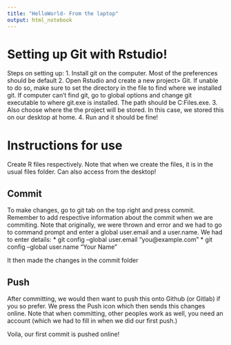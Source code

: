 ```yaml
---
title: "HelloWorld- From the laptop"
output: html_notebook
---
```


# Setting up Git with Rstudio!  

Steps on setting up: 
1. Install git on the computer. Most of the preferences should be default
2. Open Rstudio and create a new project> Git. If unable to do so, make sure to set the directory in the file to find where we installed git. If computer can't find git, go to global 
options and change git executable to where git.exe is installed. The path should be C:\Program Files\Git\bin\git.exe. 
3. Also choose where the the project will be stored. In this case, we stored this on our desktop at home. 
4. Run and it should be fine! 

# Instructions for use
Create R files respectively. Note that when we create the files, it is in the usual files folder. Can also access from the desktop! 

## Commit 
To make changes, go to git tab on the top right and press commit. Remember to add respective information about the commit when we are commiting. Note that originally, we were thrown and error and we had to go to command prompt and enter a global user.email and a user.name. We had to enter details: 
* git config --global user.email "you@example.com"
* git config --global user.name "Your Name"

It then made the changes in the commit folder

## Push
After committing, we would then want to push this onto Github (or Gitlab) if you so prefer. We press the Push icon which then sends this changes online. Note that when committing, other peoples work as well, you need an account (which we had to fill in when we did our first push.)

Voila, our first commit is pushed online! 
